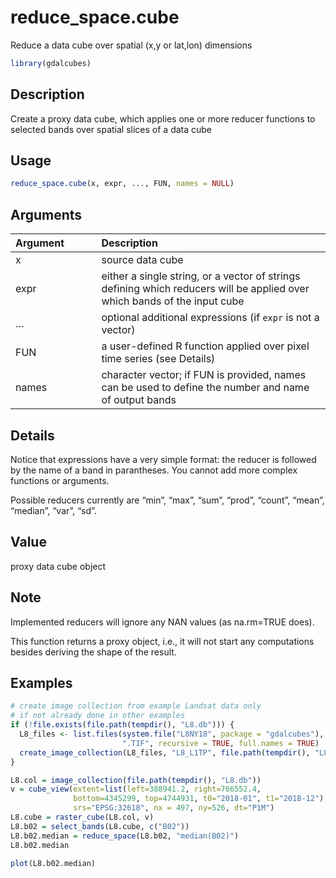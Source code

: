 # reduce_space.cube

Reduce a data cube over spatial (x,y or lat,lon) dimensions



```r
library(gdalcubes)
```

## Description

Create a proxy data cube, which applies one or more reducer functions to selected bands over spatial slices of a data cube


## Usage


```r
reduce_space.cube(x, expr, ..., FUN, names = NULL)

```


## Arguments

| Argument    | Description                       |
|:------------|:----------------------------------|
| x | source data cube |
| expr | either a single string, or a vector of strings defining which reducers will be applied over which bands of the input cube |
| ... | optional additional expressions (if `expr` is not a vector) |
| FUN | a user-defined R function applied over pixel time series (see Details) |
| names | character vector; if FUN is provided, names can be used to define the number and name of output bands |


## Details

Notice that expressions have a very simple format: the reducer is followed by the name of a band in parantheses. You cannot add
more complex functions or arguments.

Possible reducers currently are "min", "max", "sum", "prod", "count", "mean", "median", "var", "sd".


## Value

proxy data cube object


## Note

Implemented reducers will ignore any NAN values (as na.rm=TRUE does).

This function returns a proxy object, i.e., it will not start any computations besides deriving the shape of the result.


## Examples


```r
# create image collection from example Landsat data only 
# if not already done in other examples
if (!file.exists(file.path(tempdir(), "L8.db"))) {
  L8_files <- list.files(system.file("L8NY18", package = "gdalcubes"),
                         ".TIF", recursive = TRUE, full.names = TRUE)
  create_image_collection(L8_files, "L8_L1TP", file.path(tempdir(), "L8.db"), quiet = TRUE) 
}

L8.col = image_collection(file.path(tempdir(), "L8.db"))
v = cube_view(extent=list(left=388941.2, right=766552.4, 
              bottom=4345299, top=4744931, t0="2018-01", t1="2018-12"),
              srs="EPSG:32618", nx = 497, ny=526, dt="P1M")
L8.cube = raster_cube(L8.col, v) 
L8.b02 = select_bands(L8.cube, c("B02"))
L8.b02.median = reduce_space(L8.b02, "median(B02)")  
L8.b02.median

plot(L8.b02.median)
```


